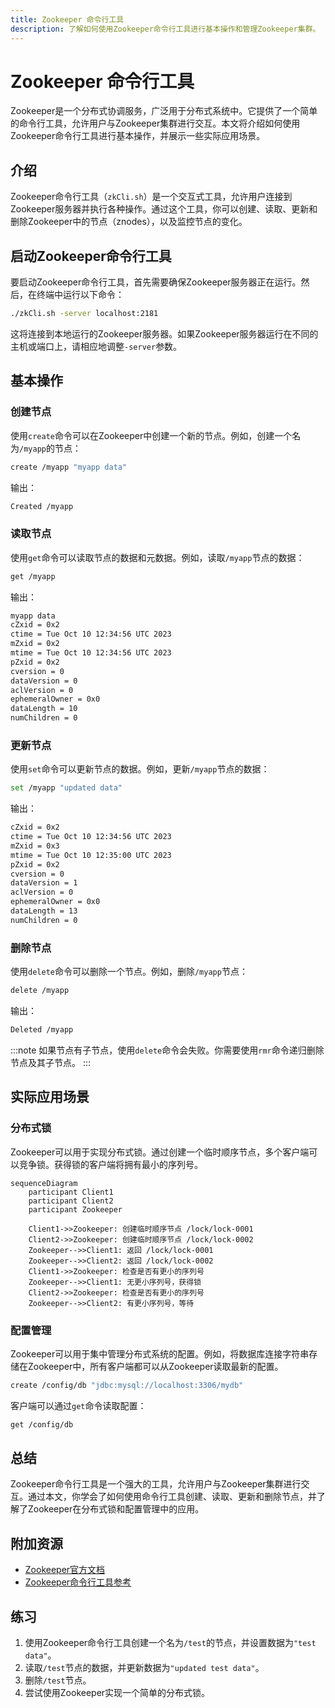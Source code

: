 ```yaml
---
title: Zookeeper 命令行工具
description: 了解如何使用Zookeeper命令行工具进行基本操作和管理Zookeeper集群。
---
```


# Zookeeper 命令行工具

Zookeeper是一个分布式协调服务，广泛用于分布式系统中。它提供了一个简单的命令行工具，允许用户与Zookeeper集群进行交互。本文将介绍如何使用Zookeeper命令行工具进行基本操作，并展示一些实际应用场景。

## 介绍

Zookeeper命令行工具（`zkCli.sh`）是一个交互式工具，允许用户连接到Zookeeper服务器并执行各种操作。通过这个工具，你可以创建、读取、更新和删除Zookeeper中的节点（znodes），以及监控节点的变化。

## 启动Zookeeper命令行工具

要启动Zookeeper命令行工具，首先需要确保Zookeeper服务器正在运行。然后，在终端中运行以下命令：

```bash
./zkCli.sh -server localhost:2181
```

这将连接到本地运行的Zookeeper服务器。如果Zookeeper服务器运行在不同的主机或端口上，请相应地调整`-server`参数。

## 基本操作

### 创建节点

使用`create`命令可以在Zookeeper中创建一个新的节点。例如，创建一个名为`/myapp`的节点：

```bash
create /myapp "myapp data"
```

输出：

```bash
Created /myapp
```

### 读取节点

使用`get`命令可以读取节点的数据和元数据。例如，读取`/myapp`节点的数据：

```bash
get /myapp
```

输出：

```bash
myapp data
cZxid = 0x2
ctime = Tue Oct 10 12:34:56 UTC 2023
mZxid = 0x2
mtime = Tue Oct 10 12:34:56 UTC 2023
pZxid = 0x2
cversion = 0
dataVersion = 0
aclVersion = 0
ephemeralOwner = 0x0
dataLength = 10
numChildren = 0
```

### 更新节点

使用`set`命令可以更新节点的数据。例如，更新`/myapp`节点的数据：

```bash
set /myapp "updated data"
```

输出：

```bash
cZxid = 0x2
ctime = Tue Oct 10 12:34:56 UTC 2023
mZxid = 0x3
mtime = Tue Oct 10 12:35:00 UTC 2023
pZxid = 0x2
cversion = 0
dataVersion = 1
aclVersion = 0
ephemeralOwner = 0x0
dataLength = 13
numChildren = 0
```

### 删除节点

使用`delete`命令可以删除一个节点。例如，删除`/myapp`节点：

```bash
delete /myapp
```

输出：

```bash
Deleted /myapp
```

:::note
如果节点有子节点，使用`delete`命令会失败。你需要使用`rmr`命令递归删除节点及其子节点。
:::

## 实际应用场景

### 分布式锁

Zookeeper可以用于实现分布式锁。通过创建一个临时顺序节点，多个客户端可以竞争锁。获得锁的客户端将拥有最小的序列号。

```mermaid
sequenceDiagram
    participant Client1
    participant Client2
    participant Zookeeper

    Client1->>Zookeeper: 创建临时顺序节点 /lock/lock-0001
    Client2->>Zookeeper: 创建临时顺序节点 /lock/lock-0002
    Zookeeper-->>Client1: 返回 /lock/lock-0001
    Zookeeper-->>Client2: 返回 /lock/lock-0002
    Client1->>Zookeeper: 检查是否有更小的序列号
    Zookeeper-->>Client1: 无更小序列号，获得锁
    Client2->>Zookeeper: 检查是否有更小的序列号
    Zookeeper-->>Client2: 有更小序列号，等待
```

### 配置管理

Zookeeper可以用于集中管理分布式系统的配置。例如，将数据库连接字符串存储在Zookeeper中，所有客户端都可以从Zookeeper读取最新的配置。

```bash
create /config/db "jdbc:mysql://localhost:3306/mydb"
```

客户端可以通过`get`命令读取配置：

```bash
get /config/db
```

## 总结

Zookeeper命令行工具是一个强大的工具，允许用户与Zookeeper集群进行交互。通过本文，你学会了如何使用命令行工具创建、读取、更新和删除节点，并了解了Zookeeper在分布式锁和配置管理中的应用。

## 附加资源

- [Zookeeper官方文档](https://zookeeper.apache.org/doc/current/)
- [Zookeeper命令行工具参考](https://zookeeper.apache.org/doc/current/zookeeperCLI.html)

## 练习

1. 使用Zookeeper命令行工具创建一个名为`/test`的节点，并设置数据为`"test data"`。
2. 读取`/test`节点的数据，并更新数据为`"updated test data"`。
3. 删除`/test`节点。
4. 尝试使用Zookeeper实现一个简单的分布式锁。
